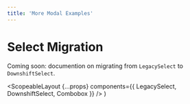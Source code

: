 ```yaml
---
title: 'More Modal Examples'
---
```



# Select Migration

Coming soon: documention on migrating from `LegacySelect` to `DownshiftSelect`.

  <ScopeableLayout
    {...props}
    components={{ LegacySelect, DownshiftSelect, Combobox }}
  />
)
